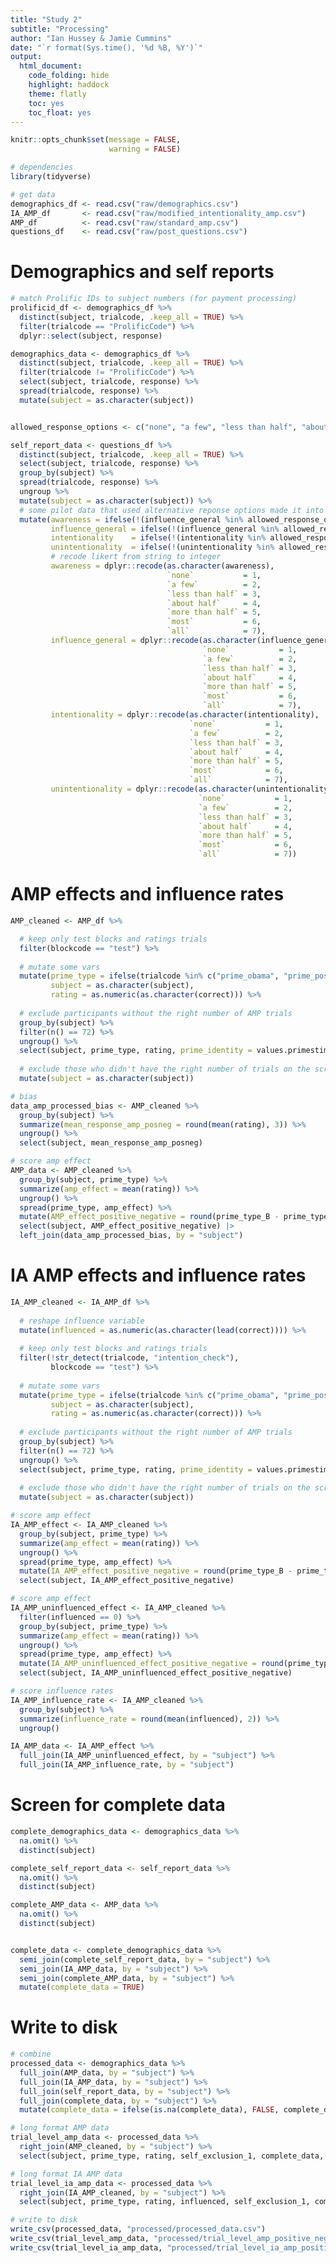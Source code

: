 ```yaml
---
title: "Study 2"
subtitle: "Processing"
author: "Ian Hussey & Jamie Cummins"
date: "`r format(Sys.time(), '%d %B, %Y')`"
output:
  html_document:
    code_folding: hide
    highlight: haddock
    theme: flatly
    toc: yes
    toc_float: yes
---
```


```r

knitr::opts_chunk$set(message = FALSE, 
                      warning = FALSE)

```

```r

# dependencies
library(tidyverse)

# get data
demographics_df <- read.csv("raw/demographics.csv")
IA_AMP_df       <- read.csv("raw/modified_intentionality_amp.csv")
AMP_df          <- read.csv("raw/standard_amp.csv")
questions_df    <- read.csv("raw/post_questions.csv")

```

# Demographics and self reports

```r

# match Prolific IDs to subject numbers (for payment processing)
prolificid_df <- demographics_df %>%
  distinct(subject, trialcode, .keep_all = TRUE) %>%
  filter(trialcode == "ProlificCode") %>%
  dplyr::select(subject, response) 

demographics_data <- demographics_df %>%
  distinct(subject, trialcode, .keep_all = TRUE) %>%
  filter(trialcode != "ProlificCode") %>%
  select(subject, trialcode, response) %>%
  spread(trialcode, response) %>%
  mutate(subject = as.character(subject))


allowed_response_options <- c("none", "a few", "less than half", "about half", "more than half", "most", "all")

self_report_data <- questions_df %>%
  distinct(subject, trialcode, .keep_all = TRUE) %>%
  select(subject, trialcode, response) %>%
  group_by(subject) %>%
  spread(trialcode, response) %>%
  ungroup %>% 
  mutate(subject = as.character(subject)) %>%
  # some pilot data that used alternative reponse options made it into the data. exclude this.
  mutate(awareness = ifelse(!(influence_general %in% allowed_response_options), NA, as.character(awareness)),
         influence_general = ifelse(!(influence_general %in% allowed_response_options), NA, as.character(influence_general)),
         intentionality    = ifelse(!(intentionality %in% allowed_response_options), NA, as.character(intentionality)),
         unintentionality  = ifelse(!(unintentionality %in% allowed_response_options), NA, as.character(unintentionality)),
         # recode likert from string to integer
         awareness = dplyr::recode(as.character(awareness),
                                   `none`           = 1,
                                   `a few`          = 2,
                                   `less than half` = 3,
                                   `about half`     = 4,
                                   `more than half` = 5,
                                   `most`           = 6,
                                   `all`            = 7),
         influence_general = dplyr::recode(as.character(influence_general),
                                           `none`           = 1,
                                           `a few`          = 2,
                                           `less than half` = 3,
                                           `about half`     = 4,
                                           `more than half` = 5,
                                           `most`           = 6,
                                           `all`            = 7),
         intentionality = dplyr::recode(as.character(intentionality),
                                        `none`           = 1,
                                        `a few`          = 2,
                                        `less than half` = 3,
                                        `about half`     = 4,
                                        `more than half` = 5,
                                        `most`           = 6,
                                        `all`            = 7),
         unintentionality = dplyr::recode(as.character(unintentionality),
                                          `none`           = 1,
                                          `a few`          = 2,
                                          `less than half` = 3,
                                          `about half`     = 4,
                                          `more than half` = 5,
                                          `most`           = 6,
                                          `all`            = 7))

```

# AMP effects and influence rates

```r

AMP_cleaned <- AMP_df %>%

  # keep only test blocks and ratings trials
  filter(blockcode == "test") %>%
  
  # mutate some vars
  mutate(prime_type = ifelse(trialcode %in% c("prime_obama", "prime_positive"), "prime_type_B", "prime_type_A"),
         subject = as.character(subject),
         rating = as.numeric(as.character(correct))) %>%
  
  # exclude participants without the right number of AMP trials
  group_by(subject) %>% 
  filter(n() == 72) %>%
  ungroup() %>%
  select(subject, prime_type, rating, prime_identity = values.primestim) %>%
  
  # exclude those who didn't have the right number of trials on the screener
  mutate(subject = as.character(subject))

# bias
data_amp_processed_bias <- AMP_cleaned %>%
  group_by(subject) %>%
  summarize(mean_response_amp_posneg = round(mean(rating), 3)) %>%
  ungroup() %>%
  select(subject, mean_response_amp_posneg)

# score amp effect
AMP_data <- AMP_cleaned %>%
  group_by(subject, prime_type) %>%
  summarize(amp_effect = mean(rating)) %>%
  ungroup() %>%
  spread(prime_type, amp_effect) %>%
  mutate(AMP_effect_positive_negative = round(prime_type_B - prime_type_A, 2)) %>%
  select(subject, AMP_effect_positive_negative) |>
  left_join(data_amp_processed_bias, by = "subject")

```

# IA AMP effects and influence rates

```r

IA_AMP_cleaned <- IA_AMP_df %>%
  
  # reshape influence variable
  mutate(influenced = as.numeric(as.character(lead(correct)))) %>%
  
  # keep only test blocks and ratings trials
  filter(!str_detect(trialcode, "intention_check"),
         blockcode == "test") %>%
  
  # mutate some vars
  mutate(prime_type = ifelse(trialcode %in% c("prime_obama", "prime_positive"), "prime_type_B", "prime_type_A"),
         subject = as.character(subject),
         rating = as.numeric(as.character(correct))) %>%
  
  # exclude participants without the right number of AMP trials
  group_by(subject) %>% 
  filter(n() == 72) %>%
  ungroup() %>%
  select(subject, prime_type, rating, prime_identity = values.primestim, influenced) %>%
  
  # exclude those who didn't have the right number of trials on the screener
  mutate(subject = as.character(subject))

# score amp effect
IA_AMP_effect <- IA_AMP_cleaned %>%
  group_by(subject, prime_type) %>%
  summarize(amp_effect = mean(rating)) %>%
  ungroup() %>%
  spread(prime_type, amp_effect) %>%
  mutate(IA_AMP_effect_positive_negative = round(prime_type_B - prime_type_A, 2)) %>%
  select(subject, IA_AMP_effect_positive_negative) 

# score amp effect
IA_AMP_uninfluenced_effect <- IA_AMP_cleaned %>%
  filter(influenced == 0) %>%
  group_by(subject, prime_type) %>%
  summarize(amp_effect = mean(rating)) %>%
  ungroup() %>%
  spread(prime_type, amp_effect) %>%
  mutate(IA_AMP_uninfluenced_effect_positive_negative = round(prime_type_B - prime_type_A, 2)) %>%
  select(subject, IA_AMP_uninfluenced_effect_positive_negative) 

# score influence rates
IA_AMP_influence_rate <- IA_AMP_cleaned %>%
  group_by(subject) %>%
  summarize(influence_rate = round(mean(influenced), 2)) %>%
  ungroup()

IA_AMP_data <- IA_AMP_effect %>%
  full_join(IA_AMP_uninfluenced_effect, by = "subject") %>%
  full_join(IA_AMP_influence_rate, by = "subject")

```

# Screen for complete data

```r

complete_demographics_data <- demographics_data %>%
  na.omit() %>%
  distinct(subject)

complete_self_report_data <- self_report_data %>%
  na.omit() %>%
  distinct(subject)

complete_AMP_data <- AMP_data %>%
  na.omit() %>%
  distinct(subject)


complete_data <- complete_demographics_data %>%
  semi_join(complete_self_report_data, by = "subject") %>%
  semi_join(IA_AMP_data, by = "subject") %>%
  semi_join(complete_AMP_data, by = "subject") %>%
  mutate(complete_data = TRUE)

```

# Write to disk

```r

# combine
processed_data <- demographics_data %>%
  full_join(AMP_data, by = "subject") %>%
  full_join(IA_AMP_data, by = "subject") %>%
  full_join(self_report_data, by = "subject") %>%
  full_join(complete_data, by = "subject") %>%
  mutate(complete_data = ifelse(is.na(complete_data), FALSE, complete_data))

# long format AMP data
trial_level_amp_data <- processed_data %>%
  right_join(AMP_cleaned, by = "subject") %>%
  select(subject, prime_type, rating, self_exclusion_1, complete_data, prime_identity)

# long format IA AMP data
trial_level_ia_amp_data <- processed_data %>%
  right_join(IA_AMP_cleaned, by = "subject") %>%
  select(subject, prime_type, rating, influenced, self_exclusion_1, complete_data, prime_identity)

# write to disk
write_csv(processed_data, "processed/processed_data.csv")
write_csv(trial_level_amp_data, "processed/trial_level_amp_positive_negative_data.csv")
write_csv(trial_level_ia_amp_data, "processed/trial_level_ia_amp_positive_negative_data.csv")

```